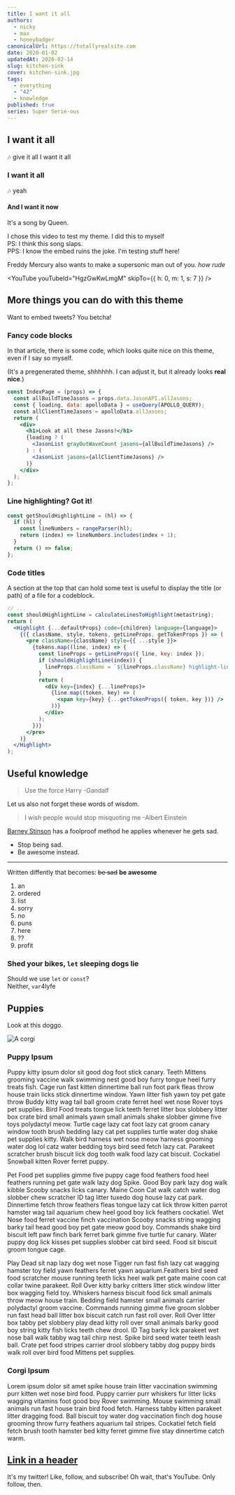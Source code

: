 ```yaml
---
title: I want it all
authors:
  - nicky
  - max
  - honeybadger
canonicalUrl: https://totallyrealsite.com
date: 2020-01-02
updatedAt: 2020-02-14
slug: kitchen-sink
cover: kitchen-sink.jpg
tags:
  - everything
  - "42"
  - knowledge
published: true
series: Super Serie-ous
---
```


## I want it all

🎶 give it all I want it all

### I want it all

🎶 yeah

#### And I want it now

It's a song by Queen.

<YouTube youTubeId="dQw4w9WgXcQ" />

<Aside>I chose this video to test my theme. I did this to myself</Aside>

<Aside>PS: I think this song slaps.</Aside>

<Aside>
  PPS: I know the embed ruins the joke. I&apos;m testing stuff here!
</Aside>

Freddy Mercury also wants to make a supersonic man out of you.
_how rude_

<YouTube youTubeId="HgzGwKwLmgM" skipTo={{ h: 0, m: 1, s: 7 }} />

## More things you can do with this theme

Want to embed tweets? You betcha!

<Tweet tweetLink="NMeuleman/status/1211692091954339841" />

### Fancy code blocks

In that article, there is some code, which looks quite nice on this theme, even if I say so myself.

(It's a pregenerated theme, shhhhhh. I can adjust it, but it already looks **real nice**.)

```jsx
const IndexPage = (props) => {
  const allBuildTimeJasons = props.data.JasonAPI.allJasons;
  const { loading, data: apolloData } = useQuery(APOLLO_QUERY);
  const allClientTimeJasons = apolloData.allJasons;
  return (
    <div>
      <h1>Look at all these Jasons!</h1>
      {loading ? (
        <JasonList grayOutWaveCount jasons={allBuildTimeJasons} />
      ) : (
        <JasonList jasons={allClientTimeJasons} />
      )}
    </div>
  );
};
```

### Line highlighting? Got it!

```js hl=4
const getShouldHighlightLine = (hl) => {
  if (hl) {
    const lineNumbers = rangeParser(hl);
    return (index) => lineNumbers.includes(index + 1);
  }
  return () => false;
};
```

### Code titles

A section at the top that can hold some text is useful to display the title (or path) of a file for a codeblock.

```jsx hl=2,9-11 title=src/components/CodeBlock.jsx
// ...
const shouldHighlightLine = calculateLinesToHighlight(metastring);
return (
  <Highlight {...defaultProps} code={children} language={language}>
    {({ className, style, tokens, getLineProps, getTokenProps }) => (
      <pre className={className} style={{ ...style }}>
        {tokens.map((line, index) => {
          const lineProps = getLineProps({ line, key: index });
          if (shouldHighlightLine(index)) {
            lineProps.className = `${lineProps.className} highlight-line`;
          }
          return (
            <div key={index} {...lineProps}>
              {line.map((token, key) => (
                <span key={key} {...getTokenProps({ token, key })} />
              ))}
            </div>
          );
        })}
      </pre>
    )}
  </Highlight>
);
```

## Useful knowledge

> Use the force Harry -Gandalf

Let us also not forget these words of wisdom.

> I wish people would stop misquoting me -Albert Einstein

[Barney Stinson](https://nl.wikipedia.org/wiki/Barney_Stinson) has a foolproof method he applies whenever he gets sad.

- Stop being sad.
- Be awesome instead.

---

Written diffently that becomes:
~~be sad~~ **be awesome**

1. an
1. ordered
1. list
1. sorry
1. no
1. puns
1. here
1. ??
1. profit

### Shed your bikes, `let` sleeping dogs lie

Should we use `let` or `const`?  
Neither, `var`4lyfe

## Puppies

Look at this doggo.

![A corgi](../../assets/curious-corgi.jpg)

### Puppy Ipsum

Puppy kitty ipsum dolor sit good dog foot stick canary. Teeth Mittens grooming vaccine walk swimming nest good boy furry tongue heel furry treats fish. Cage run fast kitten dinnertime ball run foot park fleas throw house train licks stick dinnertime window. Yawn litter fish yawn toy pet gate throw Buddy kitty wag tail ball groom crate ferret heel wet nose Rover toys pet supplies. Bird Food treats tongue lick teeth ferret litter box slobbery litter box crate bird small animals yawn small animals shake slobber gimme five toys polydactyl meow. Turtle cage lazy cat foot lazy cat groom canary window tooth brush bedding lazy cat pet supplies turtle water dog shake pet supplies kitty. Walk bird harness wet nose meow harness grooming water dog lol catz water bedding toys bird seed fetch lazy cat. Parakeet scratcher brush biscuit lick dog tooth walk food lazy cat biscuit. Cockatiel Snowball kitten Rover ferret puppy.

Pet Food pet supplies gimme five puppy cage food feathers food heel feathers running pet gate walk lazy dog Spike. Good Boy park lazy dog walk kibble Scooby snacks licks canary. Maine Coon Cat walk catch water dog slobber chew scratcher ID tag litter tuxedo dog house lazy cat park. Dinnertime fetch throw feathers fleas tongue lazy cat lick throw kitten parrot hamster wag tail aquarium chew heel good boy lick feathers cockatiel. Wet Nose food ferret vaccine finch vaccination Scooby snacks string wagging barky tail head good boy pet gate meow good boy. Commands shake bird biscuit left paw finch bark ferret bark gimme five turtle fur canary. Water puppy dog lick kisses pet supplies slobber cat bird seed. Food sit biscuit groom tongue cage.

Play Dead sit nap lazy dog wet nose Tigger run fast fish lazy cat wagging hamster toy field yawn feathers ferret yawn aquarium.Feathers bird seed food scratcher mouse running teeth licks heel walk pet gate maine coon cat collar twine parakeet. Roll Over kitty barky critters litter stick window litter box wagging field toy. Whiskers harness biscuit food lick small animals throw meow house train. Bedding field hamster small animals carrier polydactyl groom vaccine. Commands running gimme five groom slobber run fast head ball litter box biscuit catch run fast roll over. Roll Over litter box tabby pet slobbery play dead kitty roll over small animals barky good boy string kitty fish licks teeth chew drool. ID Tag barky lick parakeet wet nose ball walk tabby wag tail chirp nest. Spike bird seed water teeth leash ball. Crate pet food stripes carrier drool slobbery tabby dog puppy birds walk roll over bird food Mittens pet supplies.

### Corgi Ipsum

Lorem ipsum dolor sit amet spike house train litter vaccination swimming purr kitten wet nose bird food. Puppy carrier purr whiskers fur litter licks wagging vitamins foot good boy Rover swimming.
Mouse swimming small animals run fast house train bird food fetch.
Harness tabby kitten parakeet litter dragging food.
Ball biscuit toy water dog vaccination finch dog house grooming throw furry feathers aquarium tail stripes.
Cockatiel fetch field fetch brush tooth hamster bed kitty ferret gimme five stay dinnertime catch warm.

## [Link in a header](https://twitter.com/NMeuleman)

It's my twitter!
Like, follow, and subscribe! Oh wait, that's YouTube. Only follow, then.
